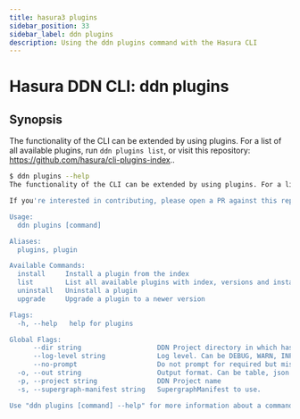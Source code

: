 ```yaml
---
title: hasura3 plugins
sidebar_position: 33
sidebar_label: ddn plugins
description: Using the ddn plugins command with the Hasura CLI
---
```


# Hasura DDN CLI: ddn plugins 

## Synopsis
The functionality of the CLI can be extended by using plugins. For a list of all available plugins, run ``ddn plugins list``, or visit this repository: https://github.com/hasura/cli-plugins-index..

```bash
$ ddn plugins --help
The functionality of the CLI can be extended by using plugins. For a list of all available plugins, run ``ddn plugins list``, or visit this repository: https://github.com/hasura/cli-plugins-index.

If you're interested in contributing, please open a PR against this repo.

Usage:
  ddn plugins [command]

Aliases:
  plugins, plugin

Available Commands:
  install     Install a plugin from the index
  list        List all available plugins with index, versions and installation status
  uninstall   Uninstall a plugin
  upgrade     Upgrade a plugin to a newer version

Flags:
  -h, --help   help for plugins

Global Flags:
      --dir string                   DDN Project directory in which hasura.yaml is present (default ".")
      --log-level string             Log level. Can be DEBUG, WARN, INFO, ERROR, or FATAL. (default "INFO")
      --no-prompt                    Do not prompt for required but missing flags
  -o, --out string                   Output format. Can be table, json or yaml. (default "table")
  -p, --project string               DDN Project name
  -s, --supergraph-manifest string   SupergraphManifest to use.

Use "ddn plugins [command] --help" for more information about a command.
```

